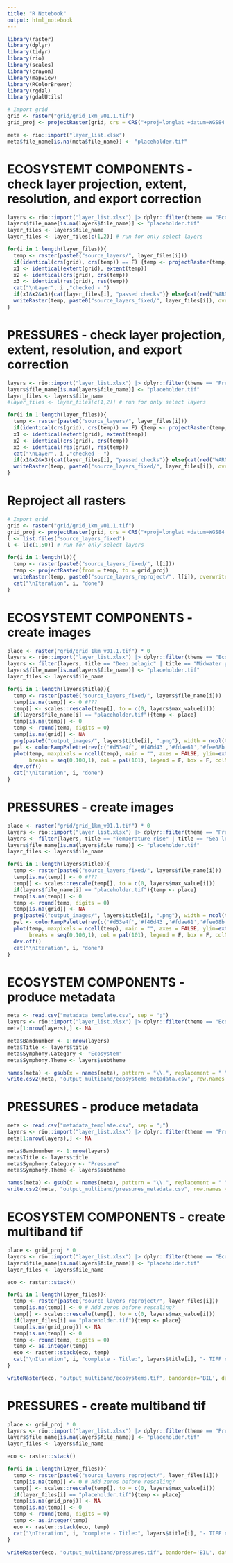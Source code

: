 ```yaml
---
title: "R Notebook"
output: html_notebook
---
```


```r
library(raster)
library(dplyr)
library(tidyr)
library(rio)
library(scales)
library(crayon)
library(mapview)
library(RColorBrewer)
library(rgdal)
library(gdalUtils)

# Import grid
grid <- raster("grid/grid_1km_v01.1.tif")
grid_proj <- projectRaster(grid, crs = CRS("+proj=longlat +datum=WGS84 +no_defs"), method = "ngb")

meta <- rio::import("layer_list.xlsx")
meta$file_name[is.na(meta$file_name)] <- "placeholder.tif"
```

# ECOSYSTEMT COMPONENTS - check layer projection, extent, resolution, and export correction
```r
layers <- rio::import("layer_list.xlsx") |> dplyr::filter(theme == "Ecosystem")
layers$file_name[is.na(layers$file_name)] <- "placeholder.tif"
layer_files <- layers$file_name
layer_files <- layer_files[c(1,2)] # run for only select layers

for(i in 1:length(layer_files)){
  temp <- raster(paste0("source_layers/", layer_files[i]))
  if(identical(crs(grid), crs(temp)) == F) {temp <- projectRaster(temp, grid)}
  x1 <- identical(extent(grid), extent(temp))
  x2 <- identical(crs(grid), crs(temp))
  x3 <- identical(res(grid), res(temp))
  cat("\nLayer", i ,"checked - ")
  if(x1&x2&x3){cat(layer_files[i], "passed checks")} else{cat(red("WARNING:", layer_files[i], "FAILED checks"))}
  writeRaster(temp, paste0("source_layers_fixed/", layer_files[i]), overwrite = T)
}
```

# PRESSURES - check layer projection, extent, resolution, and export correction
```r
layers <- rio::import("layer_list.xlsx") |> dplyr::filter(theme == "Pressure")
layers$file_name[is.na(layers$file_name)] <- "placeholder.tif"
layer_files <- layers$file_name
#layer_files <- layer_files[c(1,2)] # run for only select layers

for(i in 1:length(layer_files)){
  temp <- raster(paste0("source_layers/", layer_files[i]))
  if(identical(crs(grid), crs(temp)) == F) {temp <- projectRaster(temp, grid)}
  x1 <- identical(extent(grid), extent(temp))
  x2 <- identical(crs(grid), crs(temp))
  x3 <- identical(res(grid), res(temp))
  cat("\nLayer", i ,"checked - ")
  if(x1&x2&x3){cat(layer_files[i], "passed checks")} else{cat(red("WARNING:", layer_files[i], "FAILED checks"))}
  writeRaster(temp, paste0("source_layers_fixed/", layer_files[i]), overwrite = T)
}
```

# Reproject all rasters
```r
# Import grid
grid <- raster("grid/grid_1km_v01.1.tif")
grid_proj <- projectRaster(grid, crs = CRS("+proj=longlat +datum=WGS84 +no_defs"), method = "ngb")
l <- list.files("source_layers_fixed")
l <- l[c(1,50)] # run for only select layers

for(i in 1:length(l)){
  temp <- raster(paste0("source_layers_fixed/", l[i]))
  temp <- projectRaster(from = temp, to = grid_proj)
  writeRaster(temp, paste0("source_layers_reproject/", l[i]), overwrite = T)
  cat("\nIteration", i, "done")
}
```

# ECOSYSTEMT COMPONENTS - create images
```r
place <- raster("grid/grid_1km_v01.1.tif") * 0
layers <- rio::import("layer_list.xlsx") |> dplyr::filter(theme == "Ecosystem")
layers <- filter(layers, title == "Deep pelagic" | title == "Midwater pelagic") # run for only select layers
layers$file_name[is.na(layers$file_name)] <- "placeholder.tif"
layer_files <- layers$file_name

for(i in 1:length(layers$title)){
  temp <- raster(paste0("source_layers_fixed/", layers$file_name[i]))
  temp[is.na(temp)] <- 0 #???
  temp[] <- scales::rescale(temp[], to = c(0, layers$max_value[i]))
  if(layers$file_name[i] == "placeholder.tif"){temp <- place}
  temp[is.na(temp)] <- 0
  temp <- round(temp, digits = 0)
  temp[is.na(grid)] <- NA
  png(paste0("output_images/", layers$title[i], ".png"), width = ncol(temp), height = nrow(temp))
  pal <- colorRampPalette(rev(c('#d53e4f','#f46d43','#fdae61','#fee08b','#ffffbf','#e6f598','#abdda4','#66c2a5','#3288bd')))
  plot(temp, maxpixels = ncell(temp), main = "", axes = FALSE, ylim=extent(temp)[3:4], 
       breaks = seq(0,100,1), col = pal(101), legend = F, box = F, colNA = "gray92")
  dev.off()
  cat("\nIteration", i, "done")
}

```

# PRESSURES - create images
```r
place <- raster("grid/grid_1km_v01.1.tif") * 0
layers <- rio::import("layer_list.xlsx") |> dplyr::filter(theme == "Pressure")
layers <- filter(layers, title == "Temperature rise" | title == "Sea level rise") # run for only select layers
layers$file_name[is.na(layers$file_name)] <- "placeholder.tif"
layer_files <- layers$file_name

for(i in 1:length(layers$title)){
  temp <- raster(paste0("source_layers_fixed/", layers$file_name[i]))
  temp[is.na(temp)] <- 0 #???
  temp[] <- scales::rescale(temp[], to = c(0, layers$max_value[i]))
  if(layers$file_name[i] == "placeholder.tif"){temp <- place}
  temp[is.na(temp)] <- 0
  temp <- round(temp, digits = 0)
  temp[is.na(grid)] <- NA
  png(paste0("output_images/", layers$title[i], ".png"), width = ncol(temp), height = nrow(temp))
  pal <- colorRampPalette(rev(c('#d53e4f','#f46d43','#fdae61','#fee08b','#ffffbf','#e6f598','#abdda4','#66c2a5','#3288bd')))
  plot(temp, maxpixels = ncell(temp), main = "", axes = FALSE, ylim=extent(temp)[3:4], 
       breaks = seq(0,100,1), col = pal(101), legend = F, box = F, colNA = "gray92")
  dev.off()
  cat("\nIteration", i, "done")
}

```

# ECOSYSTEM COMPONENTS - produce metadata
```r
meta <- read.csv("metadata_template.csv", sep = ";")
layers <- rio::import("layer_list.xlsx") |> dplyr::filter(theme == "Ecosystem")
meta[1:nrow(layers),] <- NA

meta$Bandnumber <- 1:nrow(layers)
meta$Title <- layers$title
meta$Symphony.Category <- "Ecosystem"
meta$Symphony.Theme <- layers$subtheme

names(meta) <- gsub(x = names(meta), pattern = "\\.", replacement = " ")
write.csv2(meta, "output_multiband/ecosystems_metadata.csv", row.names = FALSE, quote = FALSE)
```

# PRESSURES - produce metadata
```r
meta <- read.csv("metadata_template.csv", sep = ";")
layers <- rio::import("layer_list.xlsx") |> dplyr::filter(theme == "Pressure")
meta[1:nrow(layers),] <- NA

meta$Bandnumber <- 1:nrow(layers)
meta$Title <- layers$title
meta$Symphony.Category <- "Pressure"
meta$Symphony.Theme <- layers$subtheme

names(meta) <- gsub(x = names(meta), pattern = "\\.", replacement = " ")
write.csv2(meta, "output_multiband/pressures_metadata.csv", row.names = FALSE, quote = FALSE)
```

# ECOSYSTEM COMPONENTS - create multiband tif
```r
place <- grid_proj * 0
layers <- rio::import("layer_list.xlsx") |> dplyr::filter(theme == "Ecosystem")
layers$file_name[is.na(layers$file_name)] <- "placeholder.tif"
layer_files <- layers$file_name

eco <- raster::stack()

for(i in 1:length(layer_files)){
  temp <- raster(paste0("source_layers_reproject/", layer_files[i]))
  temp[is.na(temp)] <- 0 # Add zeros before rescaling?
  temp[] <- scales::rescale(temp[], to = c(0, layers$max_value[i]))
  if(layer_files[i] == "placeholder.tif"){temp <- place}
  temp[is.na(grid_proj)] <- NA
  temp[is.na(temp)] <- 0
  temp <- round(temp, digits = 0)
  temp <- as.integer(temp)
  eco <- raster::stack(eco, temp)
  cat("\nIteration", i, "complete - Title:", layers$title[i], "- TIFF name:", layers$file_name[i])
}

writeRaster(eco, "output_multiband/ecosystems.tif", bandorder='BIL', datatype = 'INT2U', COMPRESS=LZW, overwrite=TRUE)
```

# PRESSURES - create multiband tif
```r
place <- grid_proj * 0
layers <- rio::import("layer_list.xlsx") |> dplyr::filter(theme == "Pressure")
layers$file_name[is.na(layers$file_name)] <- "placeholder.tif"
layer_files <- layers$file_name

eco <- raster::stack()

for(i in 1:length(layer_files)){
  temp <- raster(paste0("source_layers_reproject/", layer_files[i]))
  temp[is.na(temp)] <- 0 # Add zeros before rescaling?
  temp[] <- scales::rescale(temp[], to = c(0, layers$max_value[i]))
  if(layer_files[i] == "placeholder.tif"){temp <- place}
  temp[is.na(grid_proj)] <- NA
  temp[is.na(temp)] <- 0
  temp <- round(temp, digits = 0)
  temp <- as.integer(temp)
  eco <- raster::stack(eco, temp)
  cat("\nIteration", i, "complete - Title:", layers$title[i], "- TIFF name:", layers$file_name[i])
}

writeRaster(eco, "output_multiband/pressures.tif", bandorder='BIL', datatype = 'INT2U', COMPRESS=LZW, overwrite=TRUE)
```

